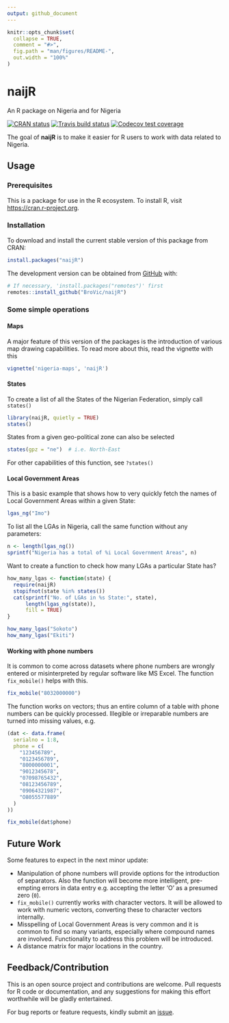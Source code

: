 ---
output: github_document
---

<!-- README.md is generated from README.Rmd. Please edit that file -->

```{r, include = FALSE}
knitr::opts_chunk$set(
  collapse = TRUE,
  comment = "#>",
  fig.path = "man/figures/README-",
  out.width = "100%"
)
```
# naijR
An R package on Nigeria and for Nigeria  

<!-- badges: start -->
[![CRAN status](https://www.r-pkg.org/badges/version/naijR)](https://cran.r-project.org/package=naijR)
[![Travis build status](https://travis-ci.org/BroVic/naijR.svg?branch=master)](https://travis-ci.org/BroVic/naijR)
[![Codecov test coverage](https://codecov.io/gh/BroVic/naijR/branch/master/graph/badge.svg)](https://codecov.io/gh/BroVic/naijR?branch=master)
<!-- badges: end -->

The goal of **naijR** is to make it easier for R users to work with data related to Nigeria.

## Usage
### Prerequisites
This is a package for use in the R ecosystem. To install R, visit <https://cran.r-project.org>.

### Installation
To download and install the current stable version of this package from CRAN:

```{r cran-install, eval=FALSE}
install.packages("naijR")
```

The development version can be obtained from [GitHub](https://github.com/BroVic/naijR) with:

``` {r install, eval = FALSE}
# If necessary, 'install.packages("remotes")' first
remotes::install_github("BroVic/naijR")
```

### Some simple operations
#### Maps
A major feature of this version of the packages is the introduction of various map drawing capabilities. To read more about this, read the vignette with this

```{r, vignette}
vignette('nigeria-maps', 'naijR')
```

#### States
To create a list of all the States of the Nigerian Federation, simply call `states()`

```{r}
library(naijR, quietly = TRUE)
states()
```

States from a given geo-political zone can also be selected

```{r}
states(gpz = "ne")  # i.e. North-East
```

For other capabilities of this function, see `?states()`

#### Local Government Areas
This is a basic example that shows how to very quickly fetch the names of Local Government Areas within a given State:

```{r example}
lgas_ng("Imo")
```

To list all the LGAs in Nigeria, call the same function without any parameters:

```{r}
n <- length(lgas_ng())
sprintf("Nigeria has a total of %i Local Government Areas", n)
```

Want to create a function to check how many LGAs a particular State has?

```{r}
how_many_lgas <- function(state) {
  require(naijR)
  stopifnot(state %in% states())
  cat(sprintf("No. of LGAs in %s State:", state),
      length(lgas_ng(state)),
      fill = TRUE)
}

how_many_lgas("Sokoto")
how_many_lgas("Ekiti")
```

#### Working with phone numbers
It is common to come across datasets where phone numbers are wrongly entered or misinterpreted by regular software like MS Excel. The function `fix_mobile()` helps with this.

```{r mobile}
fix_mobile("8032000000")
```

The function works on vectors; thus an entire column of a table with phone numbers can be quickly processed. Illegible or irreparable numbers are turned into missing values, e.g.

```{r mobile_vectorized_1}
(dat <- data.frame(
  serialno = 1:8,
  phone = c(
    "123456789",
    "0123456789",
    "8000000001",
    "9012345678",
    "07098765432",
    "08123456789",
    "09064321987",
    "O8055577889"
  )
))
```

```{r mobile_vectorized_2}
fix_mobile(dat$phone)
```

## Future Work
Some features to expect in the next minor update:

- Manipulation of phone numbers will provide options for the introduction of separators. Also the function will become more intelligent, pre-empting errors in data entry e.g. accepting the letter 'O' as a presumed zero (`0`).
- `fix_mobile()` currently works with character vectors. It will be allowed to work with numeric vectors, converting these to character vectors internally.
- Misspelling of Local Government Areas is very common and it is common to find so many variants, especially where compound names are involved. Functionality to address this problem will be introduced.
- A distance matrix for major locations in the country.

## Feedback/Contribution
This is an open source project and contributions are welcome. Pull requests for R code or documentation, and any suggestions for making this effort worthwhile will be gladly entertained.

For bug reports or feature requests, kindly submit an [issue](https://github.com/BroVic/naijR/issues/new).

